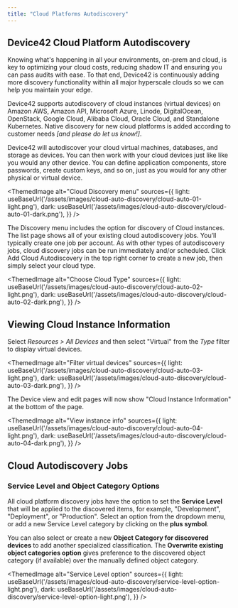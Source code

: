 ```yaml
---
title: "Cloud Platforms Autodiscovery"
---
```



## Device42 Cloud Platform Autodiscovery

Knowing what's happening in all your environments, on-prem and cloud, is key to optimizing your cloud costs, reducing shadow IT and ensuring you can pass audits with ease. To that end, Device42 is continuously adding more discovery functionality within all major hyperscale clouds so we can help you maintain your edge.

Device42 supports autodiscovery of cloud instances (virtual devices) on Amazon AWS, Amazon API, Microsoft Azure, Linode, DigitalOcean, OpenStack, Google Cloud, Alibaba Cloud, Oracle Cloud, and Standalone Kubernetes. Native discovery for new cloud platforms is added according to customer needs _\[and please do let us know!\]_.

Device42 will autodiscover your cloud virtual machines, databases, and storage as devices. You can then work with your cloud devices just like like you would any other device. You can define application components, store passwords, create custom keys, and so on, just as you would for any other physical or virtual device.

<ThemedImage
  alt="Cloud Discovery menu"
  sources={{
    light: useBaseUrl('/assets/images/cloud-auto-discovery/cloud-auto-01-light.png'),
    dark: useBaseUrl('/assets/images/cloud-auto-discovery/cloud-auto-01-dark.png'),
  }}
/>

The Discovery menu includes the option for discovery of Cloud instances. The list page shows all of your existing cloud autodiscovery jobs. You’ll typically create one job per account. As with other types of autodiscovery jobs, cloud discovery jobs can be run immediately and/or scheduled. Click Add Cloud Autodiscovery in the top right corner to create a new job, then simply select your cloud type.

<ThemedImage
  alt="Choose Cloud Type"
  sources={{
    light: useBaseUrl('/assets/images/cloud-auto-discovery/cloud-auto-02-light.png'),
    dark: useBaseUrl('/assets/images/cloud-auto-discovery/cloud-auto-02-dark.png'),
  }}
/>

## Viewing Cloud Instance Information

Select _Resources > All Devices_ and then select "Virtual" from the _Type_ filter to display virtual devices.

<ThemedImage
  alt="Filter virtual devices"
  sources={{
    light: useBaseUrl('/assets/images/cloud-auto-discovery/cloud-auto-03-light.png'),
    dark: useBaseUrl('/assets/images/cloud-auto-discovery/cloud-auto-03-dark.png'),
  }}
/>

The Device view and edit pages will now show "Cloud Instance Information" at the bottom of the page.

<ThemedImage
  alt="View instance info"
  sources={{
    light: useBaseUrl('/assets/images/cloud-auto-discovery/cloud-auto-04-light.png'),
    dark: useBaseUrl('/assets/images/cloud-auto-discovery/cloud-auto-04-dark.png'),
  }}
/>

## Cloud Autodiscovery Jobs

### Service Level and Object Category Options

All cloud platform discovery jobs have the option to set the **Service Level** that will be applied to the discovered items, for example, "Development", "Deployment", or "Production". Select an option from the dropdown menu, or add a new Service Level category by clicking on the **plus symbol**. 

You can also select or create a new **Object Category for discovered devices** to add another specialized classification. The **Overwrite existing object categories option** gives preference to the discovered object category (if available) over the manually defined object category.

<ThemedImage
  alt="Service Level option"
  sources={{
    light: useBaseUrl('/assets/images/cloud-auto-discovery/service-level-option-light.png'),
    dark: useBaseUrl('/assets/images/cloud-auto-discovery/service-level-option-light.png'),
  }}
/>

